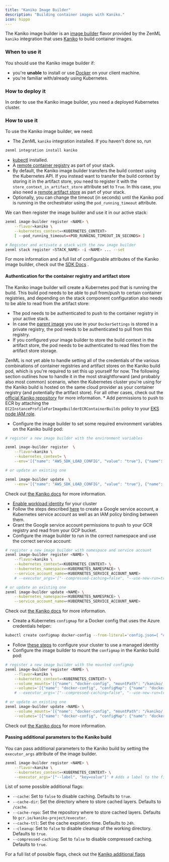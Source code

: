 ```yaml
---
title: "Kaniko Image Builder"
description: "Building container images with Kaniko."
icon: hippo
---
```


The Kaniko image builder is an [image builder](/v/0.67.0/versions/0.66.0/stack-components/image-builders) flavor provided by the ZenML `kaniko` integration that uses [Kaniko](https://github.com/GoogleContainerTools/kaniko) to build container images.

### When to use it

You should use the Kaniko image builder if:

* you're **unable** to install or use [Docker](https://www.docker.com) on your client machine.
* you're familiar with/already using Kubernetes.

### How to deploy it

In order to use the Kaniko image builder, you need a deployed Kubernetes cluster.

### How to use it

To use the Kaniko image builder, we need:

* The ZenML `kaniko` integration installed. If you haven't done so, run

```bash
zenml integration install kaniko
```
* [kubectl](https://kubernetes.io/docs/tasks/tools/#kubectl) installed.
* A [remote container registry](/v/0.67.0/versions/0.66.0/stack-components/container-registries) as part of your stack.
* By default, the Kaniko image builder transfers the build context using the Kubernetes API. If you instead want to transfer the build context by storing it in the artifact store, you need to register it with the `store_context_in_artifact_store` attribute set to `True`. In this case, you also need a [remote artifact store](/v/0.67.0/versions/0.66.0/stack-components/artifact-stores) as part of your stack.
* Optionally, you can change the timeout (in seconds) until the Kaniko pod is running in the orchestrator using the `pod_running_timeout` attribute.

We can then register the image builder and use it in our active stack:

```bash
zenml image-builder register <NAME> \
    --flavor=kaniko \
    --kubernetes_context=<KUBERNETES_CONTEXT>
    [ --pod_running_timeout=<POD_RUNNING_TIMEOUT_IN_SECONDS> ]

# Register and activate a stack with the new image builder
zenml stack register <STACK_NAME> -i <NAME> ... --set
```

For more information and a full list of configurable attributes of the Kaniko image builder, check out the [SDK Docs](https://sdkdocs.zenml.io/latest/integration%5Fcode%5Fdocs/integrations-kaniko/#zenml.integrations.kaniko.image%5Fbuilders.kaniko%5Fimage%5Fbuilder.KanikoImageBuilder) .

#### Authentication for the container registry and artifact store

The Kaniko image builder will create a Kubernetes pod that is running the build. This build pod needs to be able to pull from/push to certain container registries, and depending on the stack component configuration also needs to be able to read from the artifact store:

* The pod needs to be authenticated to push to the container registry in your active stack.
* In case the [parent image](/v/0.67.0/versions/0.66.0/how-to/customize-docker-builds/docker-settings-on-a-pipeline#using-a-custom-parent-image) you use in your `DockerSettings` is stored in a private registry, the pod needs to be authenticated to pull from this registry.
* If you configured your image builder to store the build context in the artifact store, the pod needs to be authenticated to read files from the artifact store storage.

ZenML is not yet able to handle setting all of the credentials of the various combinations of container registries and artifact stores on the Kaniko build pod, which is you're required to set this up yourself for now. The following section outlines how to handle it in the most straightforward (and probably also most common) scenario, when the Kubernetes cluster you're using for the Kaniko build is hosted on the same cloud provider as your container registry (and potentially the artifact store). For all other cases, check out the [official Kaniko repository](https://github.com/GoogleContainerTools/kaniko) for more information.
<Tabs>
<Tab title="AWS">
        * Add permissions to push to ECR by attaching the `EC2InstanceProfileForImageBuilderECRContainerBuilds` policy to your [EKS node IAM role](https://docs.aws.amazon.com/eks/latest/userguide/create-node-role.html).
* Configure the image builder to set some required environment variables on the Kaniko build pod:

```bash
# register a new image builder with the environment variables

zenml image-builder register  \
    --flavor=kaniko \
    --kubernetes_context= \
    --env='[{"name": "AWS_SDK_LOAD_CONFIG", "value": "true"}, {"name": "AWS_EC2_METADATA_DISABLED", "value": "true"}]'

# or update an existing one

zenml image-builder update  \
    --env='[{"name": "AWS_SDK_LOAD_CONFIG", "value": "true"}, {"name": "AWS_EC2_METADATA_DISABLED", "value": "true"}]'
```

Check out [the Kaniko docs](https://github.com/GoogleContainerTools/kaniko#pushing-to-amazon-ecr) for more information.
    </Tab>
    <Tab title="GCP">
* [Enable workload identity](https://cloud.google.com/kubernetes-engine/docs/versions/0.66.0/how-to/workload-identity#enable%5Fon%5Fcluster) for your cluster
* Follow the steps described [here](https://cloud.google.com/kubernetes-engine/docs/versions/0.66.0/how-to/workload-identity#authenticating%5Fto) to create a Google service account, a Kubernetes service account as well as an IAM policy binding between them.
* Grant the Google service account permissions to push to your GCR registry and read from your GCP bucket.
* Configure the image builder to run in the correct namespace and use the correct service account:

```bash
# register a new image builder with namespace and service account
zenml image-builder register <NAME> \
    --flavor=kaniko \
    --kubernetes_context=<KUBERNETES_CONTEXT> \
    --kubernetes_namespace=<KUBERNETES_NAMESPACE> \
    --service_account_name=<KUBERNETES_SERVICE_ACCOUNT_NAME>
    # --executor_args='["--compressed-caching=false", "--use-new-run=true"]'

# or update an existing one
zenml image-builder update <NAME> \
    --kubernetes_namespace=<KUBERNETES_NAMESPACE> \
    --service_account_name=<KUBERNETES_SERVICE_ACCOUNT_NAME>
```

Check out [the Kaniko docs](https://github.com/GoogleContainerTools/kaniko#pushing-to-google-gcr) for more information.
    </Tab>
    <Tab title="Azure">
* Create a Kubernetes `configmap` for a Docker config that uses the Azure credentials helper:

```bash
kubectl create configmap docker-config --from-literal='config.json={ "credHelpers": { "mycr.azurecr.io": "acr-env" } }'
```

* Follow [these steps](https://learn.microsoft.com/en-us/azure/aks/use-managed-identity) to configure your cluster to use a managed identity
* Configure the image builder to mount the `configmap` in the Kaniko build pod:

```bash
# register a new image builder with the mounted configmap
zenml image-builder register <NAME> \
    --flavor=kaniko \
    --kubernetes_context=<KUBERNETES_CONTEXT> \
    --volume_mounts='[{"name": "docker-config", "mountPath": "/kaniko/.docker/"}]' \
    --volumes='[{"name": "docker-config", "configMap": {"name": "docker-config"}}]'
    # --executor_args='["--compressed-caching=false", "--use-new-run=true"]'

# or update an existing one
zenml image-builder update <NAME> \
    --volume_mounts='[{"name": "docker-config", "mountPath": "/kaniko/.docker/"}]' \
    --volumes='[{"name": "docker-config", "configMap": {"name": "docker-config"}}]'
```

Check out [the Kaniko docs](https://github.com/GoogleContainerTools/kaniko#pushing-to-azure-container-registry) for more information.
    </Tab>
</Tabs>

#### Passing additional parameters to the Kaniko build

You can pass additional parameters to the Kaniko build by setting the `executor_args` attribute of the image builder.

```bash
zenml image-builder register <NAME> \
    --flavor=kaniko \
    --kubernetes_context=<KUBERNETES_CONTEXT> \
    --executor_args='["--label", "key=value"]' # Adds a label to the final image
```

List of some possible additional flags:

* `--cache`: Set to `false` to disable caching. Defaults to `true`.
* `--cache-dir`: Set the directory where to store cached layers. Defaults to `/cache`.
* `--cache-repo`: Set the repository where to store cached layers. Defaults to `gcr.io/kaniko-project/executor`.
* `--cache-ttl`: Set the cache expiration time. Defaults to `24h`.
* `--cleanup`: Set to `false` to disable cleanup of the working directory. Defaults to `true`.
* `--compressed-caching`: Set to `false` to disable compressed caching. Defaults to `true`.

For a full list of possible flags, check out the [Kaniko additional flags](https://github.com/GoogleContainerTools/kaniko#additional-flags)

